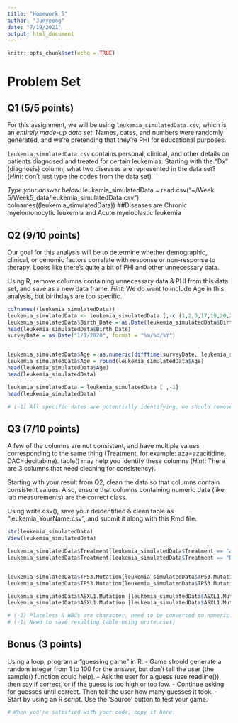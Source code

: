 ---
title: "Homework 5"
author: "Junyeong"
date: "7/19/2021"
output: html_document
---

```{r setup, include=FALSE}
knitr::opts_chunk$set(echo = TRUE)
```


# Problem Set
## Q1 (5/5 points)

For this assignment, we will be using `leukemia_simulatedData.csv`, which is an
*entirely made-up data set*. Names, dates, and numbers were randomly generated,
and we're pretending that they're PHI for educational purposes.

`leukemia_simulatedData.csv` contains personal, clinical, and other details on
patients diagnosed and treated for certain leukemias. Starting with the "Dx" (diagnosis)
column, what two diseases are represented in the data set? (*Hint*: don't just type
the codes from the data set)

*Type your answer below:*
leukemia_simulatedData = read.csv("~/Week 5/Week5_data/leukemia_simulatedData.csv")
colnames((leukemia_simulatedData))
##Diseases are Chronic myelomonocytic leukemia and Acute myeloblastic leukemia


## Q2 (9/10 points)

Our goal for this analysis will be to determine whether demographic, clinical,
or genomic factors correlate with response or non-response to therapy. 
Looks like there's quite a bit of PHI and other unnecessary data.

Using R, remove columns containing unnecessary data & PHI from this data set,
and save as a new data frame. *Hint:* We do want to include Age in this analysis, 
but birthdays are too specific.

```{r}
colnames((leukemia_simulatedData))
leukemia_simulatedData <- leukemia_simulatedData [,-c (1,2,3,17,19,20,21)]
leukemia_simulatedData$Birth_Date = as.Date(leukemia_simulatedData$Birth_Date, format = "%m/%d/%Y")
head(leukemia_simulatedData$Birth_Date)
surveyDate = as.Date("1/1/2020", format = "%m/%d/%Y")


leukemia_simulatedData$Age = as.numeric(difftime(surveyDate, leukemia_simulatedData$Birth_Date , units= "days")/365)
leukemia_simulatedData$Age = round(leukemia_simulatedData$Age)
head(leukemia_simulatedData$Age)
head(leukemia_simulatedData)

leukemia_simulatedData = leukemia_simulatedData [ ,-1]
head(leukemia_simulatedData)

# (-1) All specific dates are potentially identifying, we should remove.

```


## Q3 (7/10  points)

A few of the columns are not consistent, and have multiple values corresponding
to the same thing (Treatment, for example: aza=azacitidine, DAC=decitabine).
table() may help you identify these columns (*Hint:* There are 3 columns that
need cleaning for consistency).

Starting with your result from Q2, clean the data so that columns contain 
consistent values. Also, ensure that columns containing numeric data (like lab 
measurements) are the correct class.

Using write.csv(), save your deidentified & clean table as "leukemia_YourName.csv", 
and submit it along with this Rmd file.


```{r}
str(leukemia_simulatedData)
View(leukemia_simulatedData)

leukemia_simulatedData$Treatment[leukemia_simulatedData$Treatment == "aza"] = "azacitidine"
leukemia_simulatedData$Treatment[leukemia_simulatedData$Treatment == "DAC"] = "decitabine"


leukemia_simulatedData$TP53.Mutation[leukemia_simulatedData$TP53.Mutation == "yes"] = "1"
leukemia_simulatedData$TP53.Mutation[leukemia_simulatedData$TP53.Mutation == "no"] = "0"

leukemia_simulatedData$ASXL1.Mutation [leukemia_simulatedData$ASXL1.Mutation == "no"] = "0"
leukemia_simulatedData$ASXL1.Mutation [leukemia_simulatedData$ASXL1.Mutation == "yes"] = "1"

# (-2) Platelets & WBCs are character, need to be converted to numeric.
# (-1) Need to save resulting table using write.csv()


```


## Bonus (3 points)

Using a loop, program a "guessing game" in R.
  - Game should generate a random integer from 1 to 100 for the answer, but 
    don’t tell the user (the sample() function could help).
  - Ask the user for a guess (use readline()), then say if correct, or if the guess is too high or too low.
  - Continue asking for guesses until correct.  Then tell the user how many guesses it took.
  - Start by using an R script. Use the ‘Source’ button to test your game.

```{r}

# When you're satisfied with your code, copy it here.


```

